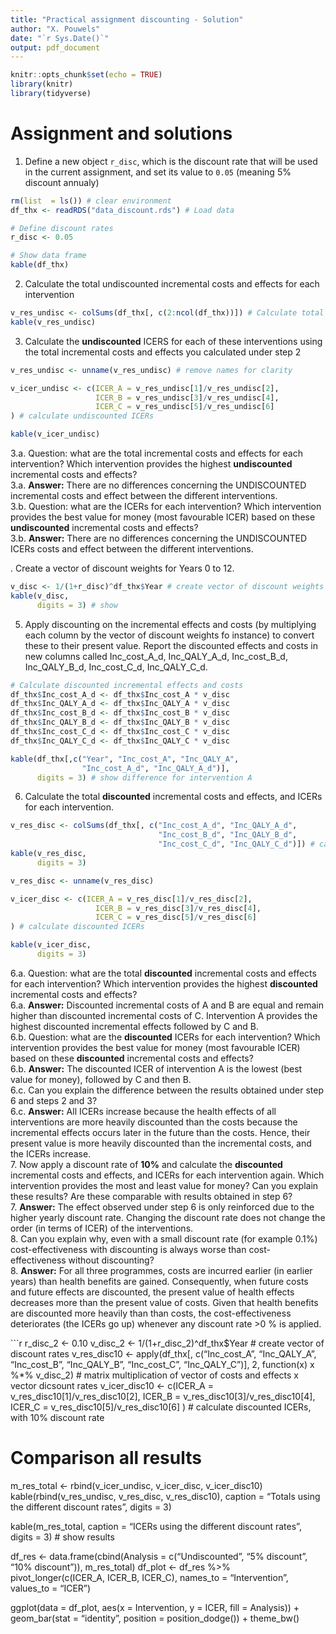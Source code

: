```yaml
---
title: "Practical assignment discounting - Solution"
author: "X. Pouwels"
date: "`r Sys.Date()`"
output: pdf_document
---
```


```r
knitr::opts_chunk$set(echo = TRUE)
library(knitr)
library(tidyverse)
```
# Assignment and solutions 

1. Define a new object `r_disc`, which is the discount rate that will be used in the current assignment, and set its value to `0.05` (meaning 5% discount annualy)

```r
rm(list  = ls()) # clear environment
df_thx <- readRDS("data_discount.rds") # Load data

# Define discount rates
r_disc <- 0.05

# Show data frame
kable(df_thx)
```

2. Calculate the total undiscounted incremental costs and effects for each intervention  

```r
v_res_undisc <- colSums(df_thx[, c(2:ncol(df_thx))]) # Calculate total undiscounted costs
kable(v_res_undisc)
```

3. Calculate the **undiscounted** ICERS for each of these interventions using the total incremental costs and effects you calculated under step 2

```r
v_res_undisc <- unname(v_res_undisc) # remove names for clarity

v_icer_undisc <- c(ICER_A = v_res_undisc[1]/v_res_undisc[2],
                   ICER_B = v_res_undisc[3]/v_res_undisc[4],
                   ICER_C = v_res_undisc[5]/v_res_undisc[6]
) # calculate undiscounted ICERs

kable(v_icer_undisc)
```

3.a. Question: what are the total incremental costs and effects for each intervention? Which intervention provides the highest **undiscounted** incremental costs and effects?   
3.a. **Answer:** There are no differences concerning the UNDISCOUNTED incremental costs and effect between the different interventions.    
3.b. Question: what are the ICERs for each intervention? Which intervention provides the best value for money (most favourable ICER) based on these **undiscounted** incremental costs and effects?  
3.b. **Answer:** There are no differences concerning the UNDISCOUNTED ICERs costs and effect between the different interventions.  

\newpage
4. Create a vector of discount weights for Years 0 to 12.

```r
v_disc <- 1/(1+r_disc)^df_thx$Year # create vector of discount weights
kable(v_disc,
      digits = 3) # show
```

5. Apply discounting on the incremental effects and costs (by multiplying each column by the vector of discount weights fo instance) to convert these to their present value. Report the discounted effects and costs in new columns called Inc_cost_A_d, Inc_QALY_A_d, Inc_cost_B_d, Inc_QALY_B_d, Inc_cost_C_d, Inc_QALY_C_d.   

```r
# Calculate discounted incremental effects and costs
df_thx$Inc_cost_A_d <- df_thx$Inc_cost_A * v_disc
df_thx$Inc_QALY_A_d <- df_thx$Inc_QALY_A * v_disc
df_thx$Inc_cost_B_d <- df_thx$Inc_cost_B * v_disc
df_thx$Inc_QALY_B_d <- df_thx$Inc_QALY_B * v_disc
df_thx$Inc_cost_C_d <- df_thx$Inc_cost_C * v_disc
df_thx$Inc_QALY_C_d <- df_thx$Inc_QALY_C * v_disc

kable(df_thx[,c("Year", "Inc_cost_A", "Inc_QALY_A", 
                "Inc_cost_A_d", "Inc_QALY_A_d")],
      digits = 3) # show difference for intervention A
```
6. Calculate the total **discounted** incremental costs and effects, and ICERs for each intervention.  

```r
v_res_disc <- colSums(df_thx[, c("Inc_cost_A_d", "Inc_QALY_A_d",
                                 "Inc_cost_B_d", "Inc_QALY_B_d",
                                 "Inc_cost_C_d", "Inc_QALY_C_d")]) # calculate totals - discounted
kable(v_res_disc,
      digits = 3)

v_res_disc <- unname(v_res_disc)

v_icer_disc <- c(ICER_A = v_res_disc[1]/v_res_disc[2],
                   ICER_B = v_res_disc[3]/v_res_disc[4],
                   ICER_C = v_res_disc[5]/v_res_disc[6]
) # calculate discounted ICERs

kable(v_icer_disc,
      digits = 3)
```

6.a. Question: what are the total **discounted** incremental costs and effects for each intervention? Which intervention provides the highest **discounted** incremental costs and effects?  
6.a. **Answer:** Discounted incremental costs of A and B are equal and remain higher than discounted incremental costs of C. Intervention A provides the highest discounted incremental effects followed by C and B.  
6.b. Question: what are the **discounted** ICERs for each intervention? Which intervention provides the best value for money (most favourable ICER) based on these **discounted** incremental costs and effects?  
6.b. **Answer:** The discounted ICER of intervention A is the lowest (best value for money), followed by C and then B.    
6.c. Can you explain the difference between the results obtained under step 6 and steps 2 and 3?  
6.c. **Answer:** All ICERs increase because the health effects of all interventions are more heavily discounted than the costs because the incremental effects occurs later in the future than the costs. Hence, their present value is more heavily discounted than the incremental costs, and the ICERs increase.  
7. Now apply a discount rate of **10%**  and calculate the **discounted** incremental costs and effects, and ICERs for each intervention again. Which intervention provides the most and least value for money? Can you explain these results? Are these comparable with results obtained in step 6?  
7. **Answer:** The effect observed under step 6 is only reinforced due to the higher yearly discount rate. Changing the discount rate does not change the order (in terms of ICER) of the interventions.  
8. Can you explain why, even with a small discount rate (for example 0.1%) cost-effectiveness with discounting is always worse than cost-effectiveness without discounting?  
8. **Answer:** For all three programmes, costs are incurred earlier (in earlier years) than health benefits are gained. Consequently, when future costs and future effects are discounted, the present value of health effects decreases more than the present value of costs. Given that health benefits are discounted more heavily than than costs, the cost-effectiveness deteriorates (the ICERs go up) whenever any discount rate >0 % is applied.  

```r
r_disc_2 <- 0.10
v_disc_2 <- 1/(1+r_disc_2)^df_thx$Year # create vector of discount rates
v_res_disc10 <- apply(df_thx[, c("Inc_cost_A", "Inc_QALY_A",
                                 "Inc_cost_B", "Inc_QALY_B",
                                 "Inc_cost_C", "Inc_QALY_C")], 2, function(x) x %*% v_disc_2) # matrix multiplication of vector of costs and effects x vector dicsount rates
v_icer_disc10 <- c(ICER_A = v_res_disc10[1]/v_res_disc10[2],
                 ICER_B = v_res_disc10[3]/v_res_disc10[4],
                 ICER_C = v_res_disc10[5]/v_res_disc10[6]
) # calculate discounted ICERs, with 10% discount rate

# Comparison all results
m_res_total <- rbind(v_icer_undisc,
                   v_icer_disc,
                   v_icer_disc10)
kable(rbind(v_res_undisc,
        v_res_disc, 
        v_res_disc10), 
      caption = "Totals using the different discount rates",
      digits = 3)

kable(m_res_total, 
      caption = "ICERs using the different discount rates",
      digits = 3) #  show results

df_res <- data.frame(cbind(Analysis = c("Undiscounted", "5% discount", "10% discount")),
                     m_res_total)
df_plot <- df_res %>% 
    pivot_longer(c(ICER_A, ICER_B, ICER_C), names_to = "Intervention", values_to = "ICER")
  
 ggplot(data = df_plot, aes(x = Intervention, y = ICER, fill = Analysis)) +
      geom_bar(stat = "identity", position = position_dodge())  + 
      theme_bw()
